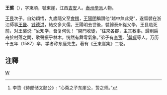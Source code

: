 '''王襞'''（{{bd|1511年||1587年||}}），字東順，號東崖，江西[[吉安|吉安]]人。[[泰州學派|泰州學派]]人物。

[[王艮|王艮]]次子。自幼穎悟，九歲隨父至[[會稽|會稽]]，[[王陽明|王陽明]]稱讚他“越中無此兒”，遂留襞在浙江師事[[王畿|王畿]]、[[钱德洪|钱德洪]]，結交多大儒。王陽明去世後，襞歸泰州從父學，王艮临死前，对王襞说: “汝知学，吾复何忧！ ”開門收徒，“往來各郡，主其教事。歸則扁舟於村落之問，歌聲振乎林木，恍然有舞雩氣象。”弟子有[[李贽|李贽]]、<ref>李贽《侍郎储文懿公》: “心斋之子东崖公，贽之师。”</ref>[[韓貞|韓貞]]等人。万历十五年（1587）卒，学者称东厓先生。著有《王東崖集》二卷。

==注釋==
{{reflist}}

[[Category:泰州學派人物|W]]